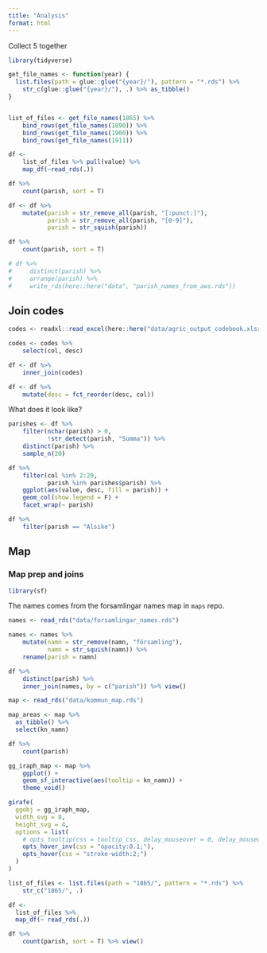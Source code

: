 ```yaml
---
title: "Analysis"
format: html
---
```



Collect 5 together

```r
library(tidyverse)

get_file_names <- function(year) {
  list.files(path = glue::glue("{year}/"), pattern = "*.rds") %>%
    str_c(glue::glue("{year}/"), .) %>% as_tibble()
}


list_of_files <- get_file_names(1865) %>% 
    bind_rows(get_file_names(1890)) %>% 
    bind_rows(get_file_names(1900)) %>% 
    bind_rows(get_file_names(1911))

df <-
    list_of_files %>% pull(value) %>% 
    map_df(~read_rds(.))

df %>% 
    count(parish, sort = T)

```


```r
df <- df %>% 
    mutate(parish = str_remove_all(parish, "[:punct:]"),
           parish = str_remove_all(parish, "[0-9]"),
           parish = str_squish(parish))

df %>% 
    count(parish, sort = T)

# df %>% 
#     distinct(parish) %>% 
#     arrange(parish) %>% 
#     write_rds(here::here("data", "parish_names_from_aws.rds"))
```

## Join codes

```r
codes <- readxl::read_excel(here::here("data/agric_output_codebook.xlsx"))

codes <- codes %>% 
    select(col, desc)

df <- df %>% 
    inner_join(codes)

df <- df %>% 
    mutate(desc = fct_reorder(desc, col))
```


What does it look like?

```r
parishes <- df %>% 
    filter(nchar(parish) > 0,
           !str_detect(parish, "Summa")) %>% 
    distinct(parish) %>% 
    sample_n(20)

df %>% 
    filter(col %in% 2:20,
           parish %in% parishes$parish) %>% 
    ggplot(aes(value, desc, fill = parish)) +
    geom_col(show.legend = F) +
    facet_wrap(~ parish)
```


```r
df %>% 
    filter(parish == "Alsike")


```


## Map

### Map prep and joins

```r
library(sf)
```

The names comes from the forsamlingar names map in `maps` repo.

```r
names <- read_rds("data/forsamlingar_names.rds")

names <- names %>% 
    mutate(namn = str_remove(namn, "församling"),
           namn = str_squish(namn)) %>% 
    rename(parish = namn)

df %>% 
    distinct(parish) %>% 
    inner_join(names, by = c("parish")) %>% view()
```


```r
map <- read_rds("data/kommun_map.rds")

map_areas <- map %>%
  as_tibble() %>%
  select(kn_namn)

df %>% 
    count(parish)

```


```r
gg_iraph_map <- map %>% 
    ggplot() +
    geom_sf_interactive(aes(tooltip = kn_namn)) +
    theme_void()

girafe(
  ggobj = gg_iraph_map,
  width_svg = 8,
  height_svg = 4,
  options = list(
    # opts_tooltip(css = tooltip_css, delay_mouseover = 0, delay_mouseout = 0),
    opts_hover_inv(css = "opacity:0.1;"),
    opts_hover(css = "stroke-width:2;")
  )
)
```



```r

list_of_files <- list.files(path = "1865/", pattern = "*.rds") %>% 
    str_c("1865/", .)

df <-
  list_of_files %>%
  map_df(~ read_rds(.))

df %>% 
    count(parish, sort = T) %>% view()
```





